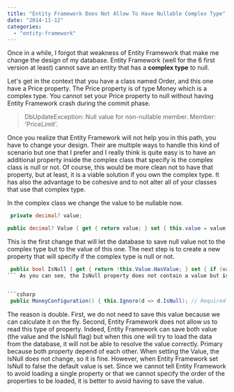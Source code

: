 ```yaml
---
title: "Entity Framework Does Not Allow To Have Nullable Complex Type"
date: "2014-11-12"
categories: 
  - "entity-framework"
---
```


Once in a while, I forgot that weakness of Entity Framework that make me change the design of my database. Entity Framework (well for the 6 first version at least) cannot save an entity that has a **complex type** to null.

Let's get in the context that you have a class named Order, and this one have a Price property. The Price property is of type Money which is a complex type. You cannot set your Price property to null without having Entity Framework crash during the commit phase.

> DbUpdateException: Null value for non-nullable member. Member: 'PriceLimit'.

Once you realize that Entity Framework will not help you in this path, you have to change your design. Their are multiple ways to handle this kind of scenario but one that I prefer and I really think is quite easy is to have an additional property inside the complex class that specify is the complex class is null or not. Of course, this would be more clean not to have that property, but at least, it is a viable solution if you own the complex type. It has also the advantage to be cohesive and to not alter all of your classes that use that complex type.

In the complex class we change the value to be nullable now.


```csharp
 private decimal? value;

public decimal? Value { get { return value; } set { this.value = value; } } 
```

This is the first change that will let the database to save null value not to the complex type but to the value of this one. The next step is to create a new property that will specify if the complex type is null or not.


```csharp
 public bool IsNull { get { return !this.Value.HasValue; } set { if (value) { this.Value = null; } else { this.Value = default(decimal); } } } 
``` As you can see, the IsNull property does not contain a value but is calculated on the fly. We also will not store this value in the database. This mean that we need to ignore this property for Entity Framework.


```csharp
 public MoneyConfiguration() { this.Ignore(d => d.IsNull); // Required because Entity Framework cannot have two properties that load the same property(value) } 
```

The reason is double. First, we do not need to save this value because we can calculate it on the fly. Second, Entity Framework does not allow us to read this type of property. Indeed, Entity Framework can save both value (the value and the IsNull flag) but when this one will try to load the data from the database, it will not be able to resolve the value correctly. Primary because both property depend of each other. When setting the Value, the IsNull does not change, so it is fine. However, when Entity Framework set IsNull to false the default value is set. Since we cannot tell Entity Framework to avoid loading a single property or that we cannot specify the order of the properties to be loaded, it is better to avoid having to save the value.
